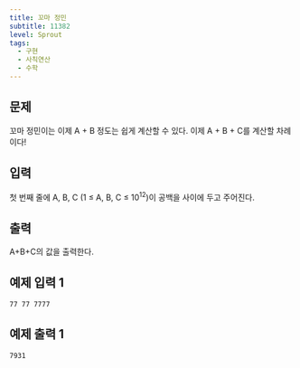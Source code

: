 ```yaml
---
title: 꼬마 정민
subtitle: 11382
level: Sprout
tags:
  - 구현
  - 사칙연산
  - 수학
---
```


## 문제

꼬마 정민이는 이제 A + B 정도는 쉽게 계산할 수 있다. 이제 A + B + C를 계산할 차례이다!

## 입력

첫 번째 줄에 A, B, C (1 ≤ A, B, C ≤ 10<sup>12</sup>)이 공백을 사이에 두고 주어진다.

## 출력

A+B+C의 값을 출력한다.

## 예제 입력 1

```
77 77 7777
```

## 예제 출력 1

```
7931
```
